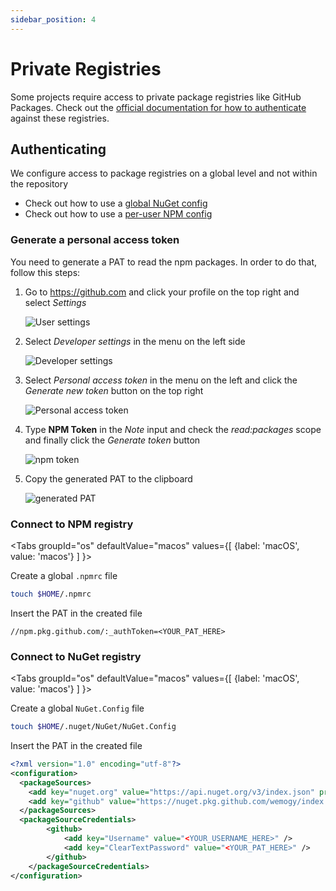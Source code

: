 ```yaml
---
sidebar_position: 4
---
```


# Private Registries

Some projects require access to private package registries like GitHub Packages. Check out the [official documentation for how to authenticate](https://docs.github.com/en/packages/guides/package-client-guides-for-github-packages) against these registries.

## Authenticating

We configure access to package registries on a global level and not within the repository

- Check out how to use a [global NuGet config](https://docs.microsoft.com/en-us/nuget/consume-packages/configuring-nuget-behavior)
- Check out how to use a [per-user NPM config](https://docs.npmjs.com/cli/v7/configuring-npm/npmrc#per-user-config-file)

### Generate a personal access token

You need to generate a PAT to read the npm packages. In order to do that, follow this steps:

1. Go to <https://github.com> and click your profile on the top right and select _Settings_

   ![User settings](/img/docs-internal/conventions/githubUserSettings.png)

2. Select _Developer settings_ in the menu on the left side

   ![Developer settings](/img/docs-internal/conventions/githubDeveloperSettings.png)

3. Select _Personal access token_ in the menu on the left and click the _Generate new token_ button on the top right

   ![Personal access token](/img/docs-internal/conventions/pat.png)

4. Type **NPM Token** in the _Note_ input and check the _read:packages_ scope and finally click the _Generate token_ button

   ![npm token](/img/docs-internal/conventions/npmTokenGithub.png)

5. Copy the generated PAT to the clipboard

   ![generated PAT](/img/docs-internal/conventions/generatedPat.png)


### Connect to NPM registry

<Tabs
	groupId="os"
  defaultValue="macos"
  values={[
    {label: 'macOS', value: 'macos'}
  ]
}>
<TabItem value="macos">

Create a global `.npmrc` file

```bash
touch $HOME/.npmrc
```

Insert the PAT in the created file

```text title=".npmrc"
//npm.pkg.github.com/:_authToken=<YOUR_PAT_HERE>
```

</TabItem>
</Tabs>

### Connect to NuGet registry

<Tabs
	groupId="os"
  defaultValue="macos"
  values={[
    {label: 'macOS', value: 'macos'}
  ]
}>
<TabItem value="macos">

Create a global `NuGet.Config` file

```bash
touch $HOME/.nuget/NuGet/NuGet.Config
```

Insert the PAT in the created file

```xml title="NuGet.Config"
<?xml version="1.0" encoding="utf-8"?>
<configuration>
  <packageSources>
    <add key="nuget.org" value="https://api.nuget.org/v3/index.json" protocolVersion="3" />
    <add key="github" value="https://nuget.pkg.github.com/wemogy/index.json" />
  </packageSources>
  <packageSourceCredentials>
        <github>
            <add key="Username" value="<YOUR_USERNAME_HERE>" />
            <add key="ClearTextPassword" value="<YOUR_PAT_HERE>" />
        </github>
    </packageSourceCredentials>
</configuration>
```

</TabItem>
</Tabs>

